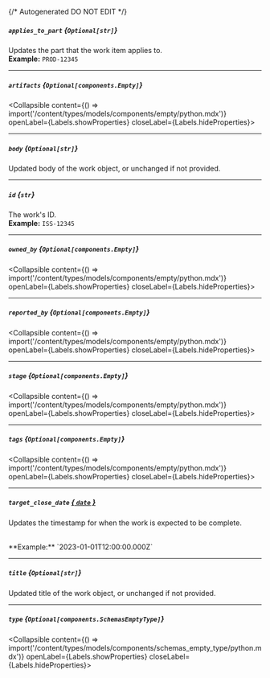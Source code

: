 {/* Autogenerated DO NOT EDIT  */}

##### `applies_to_part` *{`Optional[str]`}*
Updates the part that the work item applies to.
<br/>
**Example:** `PROD-12345`

---
##### `artifacts` *{`Optional[components.Empty]`}*
<Collapsible content={() => import('/content/types/models/components/empty/python.mdx')} openLabel={Labels.showProperties} closeLabel={Labels.hideProperties}>
</Collapsible>

---
##### `body` *{`Optional[str]`}*
Updated body of the work object, or unchanged if not provided.


---
##### `id` *{`str`}*
The work's ID.
<br/>
**Example:** `ISS-12345`

---
##### `owned_by` *{`Optional[components.Empty]`}*
<Collapsible content={() => import('/content/types/models/components/empty/python.mdx')} openLabel={Labels.showProperties} closeLabel={Labels.hideProperties}>
</Collapsible>

---
##### `reported_by` *{`Optional[components.Empty]`}*
<Collapsible content={() => import('/content/types/models/components/empty/python.mdx')} openLabel={Labels.showProperties} closeLabel={Labels.hideProperties}>
</Collapsible>

---
##### `stage` *{`Optional[components.Empty]`}*
<Collapsible content={() => import('/content/types/models/components/empty/python.mdx')} openLabel={Labels.showProperties} closeLabel={Labels.hideProperties}>
</Collapsible>

---
##### `tags` *{`Optional[components.Empty]`}*
<Collapsible content={() => import('/content/types/models/components/empty/python.mdx')} openLabel={Labels.showProperties} closeLabel={Labels.hideProperties}>
</Collapsible>

---
##### `target_close_date` [*{ `date` }*](https://docs.python.org/3/library/datetime.html#date-objects)
Updates the timestamp for when the work is expected to be complete.

<br/>
**Example:** `2023-01-01T12:00:00.000Z`

---
##### `title` *{`Optional[str]`}*
Updated title of the work object, or unchanged if not provided.


---
##### `type` *{`Optional[components.SchemasEmptyType]`}*
<Collapsible content={() => import('/content/types/models/components/schemas_empty_type/python.mdx')} openLabel={Labels.showProperties} closeLabel={Labels.hideProperties}>
</Collapsible>


